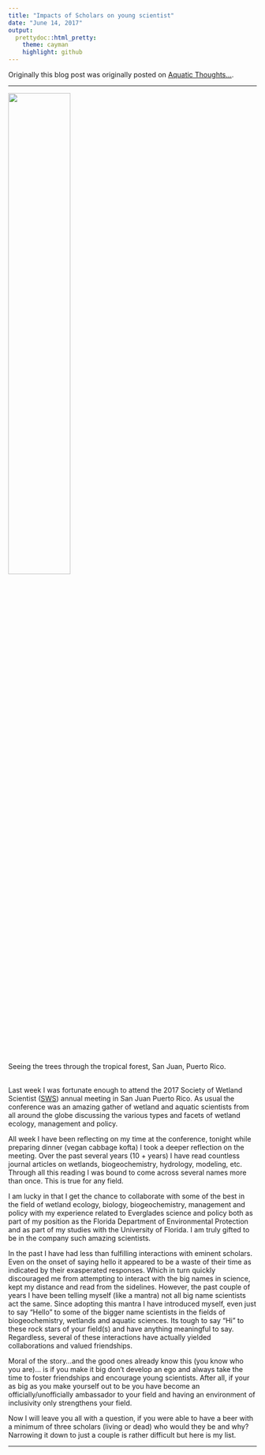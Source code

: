 ```yaml
---
title: "Impacts of Scholars on young scientist"
date: "June 14, 2017"
output: 
  prettydoc::html_pretty:
    theme: cayman
    highlight: github
---
```


Originally this blog post was originally posted on [Aquatic Thoughts...](https://wetlandbiogeochem.weebly.com/aquatic-thoughts).

***

<div class="figure">
<img src=...images/PuertoRico_ForestOcean.jpeg"  width="50%" align="center">
<p class="caption">Seeing the trees through the tropical forest, San Juan, Puerto Rico.</p>
</div>

<br>
Last week I was fortunate enough to attend the 2017 Society of Wetland Scientist ([SWS](sws.org)) annual meeting in San Juan Puerto Rico. As usual the conference was an amazing gather of wetland and aquatic scientists from all around the globe discussing the various types and facets of wetland ecology, management and policy. 

All week I have been reflecting on my time at the conference, tonight while preparing dinner (vegan cabbage kofta) I took a deeper reflection on the meeting. Over the past several years (10 + years) I have read countless journal articles on wetlands, biogeochemistry, hydrology, modeling, etc. Through all this reading I was bound to come across several names more than once. This is true for any field. 

I am lucky in that I get the chance to collaborate with some of the best in the field of wetland ecology, biology, biogeochemistry, management and policy with my experience related to Everglades science and policy both as part of my position as the Florida Department of Environmental Protection and as part of my studies with the University of Florida. I am truly gifted to be in the company such amazing scientists. 

In the past I have had less than fulfilling interactions with eminent scholars. Even on the onset of saying hello it appeared to be a waste of their time as indicated by their exasperated responses. Which in turn quickly discouraged me from attempting to interact with the big names in science, kept my distance and read from the sidelines. However, the past couple of years I have been telling myself (like a mantra) not all big name scientists act the same. Since adopting this mantra I have introduced myself, even just to say "Hello" to some of the bigger name scientists in the fields of biogeochemistry, wetlands and aquatic sciences. Its tough to say "Hi" to these rock stars of your field(s) and have anything meaningful to say. Regardless, several of these interactions have actually yielded collaborations and valued friendships. 

Moral of the story...and the good ones already know this (you know who you are)... is if you make it big don't develop an ego and always take the time to foster friendships and encourage young scientists. After all, if your as big as you make yourself out to be you have become an officially/unofficially ambassador to your field and having an environment of inclusivity only strengthens your field.  

Now I will leave you all with a question, if you were able to have a beer with a minimum of three scholars (living or dead) who would they be and why? Narrowing it down to just a couple is rather difficult but here is my list.

***